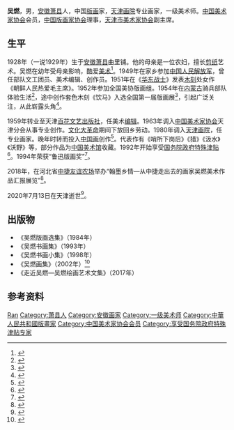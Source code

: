 '''吴燃'''{{BD|1928年|4月|2020年|7月13日|catIdx=Wu}}，男，[[安徽|安徽]][[萧县|萧县]]人，中国[[版画|版画]]家，[[天津画院|天津画院]]专业画家，一级美术师。[[中国美术家协会|中国美术家协会]]会员，[[中国版画家协会|中国版画家协会]]理事，[[天津市美术家协会|天津市美术家协会]]副主席。
==生平==
1928年（一说1929年）生于[[安徽|安徽]][[萧县|萧县]]曲里铺。他的母亲是一位农妇，擅长[[剪纸|剪纸]]艺术。吴燃在幼年受母亲影响，酷爱[[美术|美术]]<ref>{{cite book |author1=李允经 |title=中国现代版画史 |date=1996 |publisher=[[山西人民出版社|山西人民出版社]] |isbn=9787203034162 |page=275}}</ref>。1949年在家乡参加[[中国人民解放军|中国人民解放军]]，曾任部队文工团员、美术编辑、创作员。1951年在《[[华东战士|华东战士]]》发表[[木刻|木刻]]处女作《朝鲜人民热爱毛主席》。1952年参加全国美协版画组。1954年在[[内蒙古|内蒙古]]骑兵部队体验生活<ref>{{cite web |author=陈英杰 |title=走近吴燃：艺术是生活的净化与升华 |url=http://collection.sina.com.cn/plfx/20110106/224511408.shtml |publisher=新浪 |date=2011-01-06}}</ref>，途中创作套色木刻《饮马》入选全国第一届版画展<ref>{{cite news |title=全国版画展览会今日在北京开幕 |work=[[人民日报|人民日报]] |date=1954-09-05 |page=3 |quote=出现了不少的青年版画家如赵宗藻、李唤民、张建文、江平、吴燃、宋广训等}}</ref>，引起广泛关注，从此崭露头角<ref>{{cite book |author=覃京侠 |title=新中国美术经典60年代 |date=2004 |publisher=湖北美术出版社 |isbn=9787539415673 |page=1948}}</ref>。

1959年转业至天津[[百花文艺出版社|百花文艺出版社]]，任美术[[编辑|编辑]]。1963年调入[[中国美术家协会|中国美术家协会]]天津分会从事专业创作。[[文化大革命|文化大革命]]期间下放回乡劳动。1980年调入[[天津画院|天津画院]]，任专业画家。晚年时转而投入[[中国画|中国画]]创作<ref>{{cite web |title=吴燃：新的笔墨形态 |url=http://www.chinadaily.com.cn/shys/2015-07/02/content_21160917.htm |publisher=中国日报 |date=2015-07-02 |accessdate=2020-08-20 |archive-date=2020-05-07 |archive-url=https://web.archive.org/web/20200507060918/http://www.chinadaily.com.cn/shys/2015-07/02/content_21160917.htm |dead-url=no }}</ref>。代表作有《哨所下岗后》《猎》《汲水》《沃野》等，部分作品为[[中国美术馆|中国美术馆]]收藏。1992年开始享受[[国务院政府特殊津贴|国务院政府特殊津贴]]<ref>{{cite web |title=画家吴燃官方网站 |url=http://www.caaan.cn/yishujia-wuran.html |publisher=中国美术协会网}}</ref>。1994年荣获“鲁迅版画奖”<ref>{{cite journal |title=荣获80、90年代优秀版画家“鲁迅版画奖”名单 |journal=美术 |date=2000 |issue=1}}</ref>。

2018年，在河北省[[中捷友谊农场|中捷友谊农场]]举办“翰墨乡情—从中捷走出去的画家吴燃美术作品汇报展览”<ref>{{cite web |title=乔国强：翰墨乡情洒中捷——贺吴燃美术作品汇报展览圆满成功 |url=http://www.cpcctv.net/zhuanti/1475.html |publisher=中国书画网 |date=2018-12-17 |accessdate=2020-08-20 |archive-date=2020-08-12 |archive-url=https://web.archive.org/web/20200812181926/http://www.cpcctv.net/zhuanti/1475.html |dead-url=no }}</ref>。

2020年7月13日在天津逝世<ref>{{cite web |author=翟志鹏 |title=著名画家吴燃逝世 |url=http://epaper.tianjinwe.com/tjrb/html/2020-07/15/content_158_2988750.htm |publisher=[[天津日报|天津日报]] |date=2020-07-15 |accessdate=2020-08-20 |archive-date=2020-07-16 |archive-url=https://web.archive.org/web/20200716093319/http://epaper.tianjinwe.com/tjrb/html/2020-07/15/content_158_2988750.htm |dead-url=no }}</ref>。
==出版物==
*《吴燃版画选集》（1984年）
*《吴燃书画集》（1993年）
*《吴燃书画小集》（1998年）
*《吴燃画集》（2002年）<ref>{{cite web |title=著名画家吴燃做客天津美术网访谈实录 |url=http://www.022meishu.com/Famous_studio/2015/09-18/1064_0.html |publisher=天津美术网 |date=2015-09-18 |accessdate=2020-08-20 |archive-date=2016-08-28 |archive-url=https://web.archive.org/web/20160828084019/http://www.022meishu.com/Famous_studio/2015/09-18/1064_0.html |dead-url=no }}</ref>
*《走近吴燃—吴燃绘画艺术文集》（2017年）
==参考资料==
{{portal|人物|艺术|天津}}
{{Reflist}}
{{Authority control}}
{{DEFAULTSORT:Wu}}
[[Category:吴姓|Ran]]
[[Category:萧县人|Category:萧县人]]
[[Category:安徽画家|Category:安徽画家]]
[[Category:一级美术师|Category:一级美术师]]
[[Category:中華人民共和國版畫家|Category:中華人民共和國版畫家]]
[[Category:中国美术家协会会员|Category:中国美术家协会会员]]
[[Category:享受国务院政府特殊津贴专家|Category:享受国务院政府特殊津贴专家]]